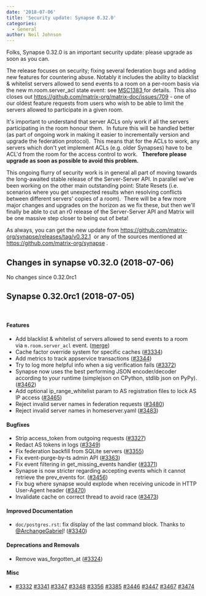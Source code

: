```yaml
---
date: '2018-07-06'
title: 'Security update: Synapse 0.32.0'
categories:
  - General
author: Neil Johnson
---
```


<span style="font-weight: 400;">Folks, Synapse 0.32.0 is an important security update: please upgrade as soon as you can.</span>


<span style="font-weight: 400;">The release focuses on security; fixing several federation bugs and adding new features for countering abuse. Notably it includes the ability to blacklist &amp; whitelist servers allowed to send events to a room on a per-room basis via the new </span>
<span style="font-weight: 400;">m.room.server_acl</span>
<span style="font-weight: 400;"> state event: see </span>
<a href="https://docs.google.com/document/d/1aiuROf1__7ZFkJvDdAZQfBNxyzjYd-ijiRAcHJYqJCM/edit"><span style="font-weight: 400;">MSC1383</span>
</a><span style="font-weight: 400;"> for details.  This also closes out </span>
<a href="https://github.com/matrix-org/matrix-doc/issues/709"><span style="font-weight: 400;">https://github.com/matrix-org/matrix-doc/issues/709</span>
</a><span style="font-weight: 400;"> - one of our oldest feature requests from users who wish to be able to limit the servers allowed to participate in a given room.</span>


<span style="font-weight: 400;">It's important to understand that server ACLs only work if all the servers participating in the room honour them.  In future this will be handled better (as part of ongoing work in making it easier to incrementally version and upgrade the federation protocol).  This means that for the ACLs to work, any servers which don't yet implement ACLs (e.g. older Synapses) have to be ACL'd from the room for the access control to work.  </span>
<b>Therefore please upgrade as soon as possible to avoid this problem.</b>

<span style="font-weight: 400;">This ongoing flurry of security work is in general all part of moving towards the long-awaited stable release of the Server-Server API. In parallel we've been working on the other main outstanding point: State Resets (i.e. scenarios where you get unexpected results when resolving conflicts between different servers' copies of a room).  There will be a few more major changes and upgrades on the horizon as we fix these, but then we'll finally be able to cut an r0 release of the Server-Server API and Matrix will be one massive step closer to being out of beta!</span>


<span style="font-weight: 400;">As always, you can get the new update from <a href="https://github.com/matrix-org/synapse/releases/tag/v0.32.1">https://github.com/matrix-org/synapse/releases/tag/v0.32.1</a></span>
<span style="font-weight: 400;"> or any of the sources mentioned at </span>
<a href="https://github.com/matrix-org/synapse"><span style="font-weight: 400;">https://github.com/matrix-org/synapse</span>
</a><span style="font-weight: 400;">.</span>

<h2>Changes in synapse v0.32.0 (2018-07-06)</h2>
No changes since 0.32.0rc1
<h2>Synapse 0.32.0rc1 (2018-07-05)</h2>
&nbsp;
<h4>Features</h4>
<ul>
 	<li>Add blacklist &amp; whitelist of servers allowed to send events to a
room via <code>m.room.server_acl</code> event. (<a href="https://github.com/matrix-org/synapse/commit/feef8461d19c51f3766471e17e2a2f8a2b36c785">merge</a>)</li>
 	<li>Cache factor override system for specific caches (<a class="issue-link js-issue-link" href="https://github.com/matrix-org/synapse/pull/3334" data-error-text="Failed to load issue title" data-id="329021103" data-permission-text="Issue title is private" data-url="https://github.com/matrix-org/synapse/issues/3334">#3334</a>)</li>
 	<li>Add metrics to track appservice transactions (<a class="issue-link js-issue-link" href="https://github.com/matrix-org/synapse/pull/3344" data-error-text="Failed to load issue title" data-id="329432100" data-permission-text="Issue title is private" data-url="https://github.com/matrix-org/synapse/issues/3344">#3344</a>)</li>
 	<li>Try to log more helpful info when a sig verification fails
(<a class="issue-link js-issue-link" href="https://github.com/matrix-org/synapse/pull/3372" data-error-text="Failed to load issue title" data-id="330617906" data-permission-text="Issue title is private" data-url="https://github.com/matrix-org/synapse/issues/3372">#3372</a>)</li>
 	<li>Synapse now uses the best performing JSON encoder/decoder according
to your runtime (simplejson on CPython, stdlib json on PyPy).
(<a class="issue-link js-issue-link" href="https://github.com/matrix-org/synapse/pull/3462" data-error-text="Failed to load issue title" data-id="336619861" data-permission-text="Issue title is private" data-url="https://github.com/matrix-org/synapse/issues/3462">#3462</a>)</li>
 	<li>Add optional ip_range_whitelist param to AS registration files to
lock AS IP access (<a class="issue-link js-issue-link" href="https://github.com/matrix-org/synapse/pull/3465" data-error-text="Failed to load issue title" data-id="336751400" data-permission-text="Issue title is private" data-url="https://github.com/matrix-org/synapse/issues/3465">#3465</a>)</li>
 	<li>Reject invalid server names in federation requests (<a class="issue-link js-issue-link" href="https://github.com/matrix-org/synapse/pull/3480" data-error-text="Failed to load issue title" data-id="337874054" data-permission-text="Issue title is private" data-url="https://github.com/matrix-org/synapse/issues/3480">#3480</a>)</li>
 	<li>Reject invalid server names in homeserver.yaml (<a class="issue-link js-issue-link" href="https://github.com/matrix-org/synapse/pull/3483" data-error-text="Failed to load issue title" data-id="338348899" data-permission-text="Issue title is private" data-url="https://github.com/matrix-org/synapse/issues/3483">#3483</a>)</li>
</ul>
<h4>Bugfixes</h4>
<ul>
 	<li>Strip access_token from outgoing requests (<a class="issue-link js-issue-link" href="https://github.com/matrix-org/synapse/pull/3327" data-error-text="Failed to load issue title" data-id="328782473" data-permission-text="Issue title is private" data-url="https://github.com/matrix-org/synapse/issues/3327">#3327</a>)</li>
 	<li>Redact AS tokens in logs (<a class="issue-link js-issue-link" href="https://github.com/matrix-org/synapse/pull/3349" data-error-text="Failed to load issue title" data-id="329791545" data-permission-text="Issue title is private" data-url="https://github.com/matrix-org/synapse/issues/3349">#3349</a>)</li>
 	<li>Fix federation backfill from SQLite servers (<a class="issue-link js-issue-link" href="https://github.com/matrix-org/synapse/pull/3355" data-error-text="Failed to load issue title" data-id="329865615" data-permission-text="Issue title is private" data-url="https://github.com/matrix-org/synapse/issues/3355">#3355</a>)</li>
 	<li>Fix event-purge-by-ts admin API (<a class="issue-link js-issue-link" href="https://github.com/matrix-org/synapse/pull/3363" data-error-text="Failed to load issue title" data-id="330065602" data-permission-text="Issue title is private" data-url="https://github.com/matrix-org/synapse/issues/3363">#3363</a>)</li>
 	<li>Fix event filtering in get_missing_events handler (<a class="issue-link js-issue-link" href="https://github.com/matrix-org/synapse/pull/3371" data-error-text="Failed to load issue title" data-id="330608172" data-permission-text="Issue title is private" data-url="https://github.com/matrix-org/synapse/issues/3371">#3371</a>)</li>
 	<li>Synapse is now stricter regarding accepting events which it cannot
retrieve the prev_events for. (<a class="issue-link js-issue-link" href="https://github.com/matrix-org/synapse/pull/3456" data-error-text="Failed to load issue title" data-id="336184658" data-permission-text="Issue title is private" data-url="https://github.com/matrix-org/synapse/issues/3456">#3456</a>)</li>
 	<li>Fix bug where synapse would explode when receiving unicode in HTTP
User-Agent header (<a class="issue-link js-issue-link" href="https://github.com/matrix-org/synapse/pull/3470" data-error-text="Failed to load issue title" data-id="337261723" data-permission-text="Issue title is private" data-url="https://github.com/matrix-org/synapse/issues/3470">#3470</a>)</li>
 	<li>Invalidate cache on correct thread to avoid race (<a class="issue-link js-issue-link" href="https://github.com/matrix-org/synapse/pull/3473" data-error-text="Failed to load issue title" data-id="337463703" data-permission-text="Issue title is private" data-url="https://github.com/matrix-org/synapse/issues/3473">#3473</a>)</li>
</ul>
<h4>Improved Documentation</h4>
<ul>
 	<li><code>doc/postgres.rst</code>: fix display of the last command block. Thanks to
<a class="user-mention" href="https://github.com/ArchangeGabriel" data-hovercard-user-id="490531" data-octo-click="hovercard-link-click" data-octo-dimensions="link_type:self" aria-describedby="hovercard-aria-description">@ArchangeGabriel</a>! (<a class="issue-link js-issue-link" href="https://github.com/matrix-org/synapse/pull/3340" data-error-text="Failed to load issue title" data-id="329241972" data-permission-text="Issue title is private" data-url="https://github.com/matrix-org/synapse/issues/3340">#3340</a>)</li>
</ul>
<h4>Deprecations and Removals</h4>
<ul>
 	<li>Remove was_forgotten_at (<a class="issue-link js-issue-link" href="https://github.com/matrix-org/synapse/pull/3324" data-error-text="Failed to load issue title" data-id="328600145" data-permission-text="Issue title is private" data-url="https://github.com/matrix-org/synapse/issues/3324">#3324</a>)</li>
</ul>
<h4>Misc</h4>
<ul>
 	<li><a class="issue-link js-issue-link" href="https://github.com/matrix-org/synapse/pull/3332" data-error-text="Failed to load issue title" data-id="328922729" data-permission-text="Issue title is private" data-url="https://github.com/matrix-org/synapse/issues/3332">#3332</a> <a class="issue-link js-issue-link" href="https://github.com/matrix-org/synapse/pull/3341" data-error-text="Failed to load issue title" data-id="329315777" data-permission-text="Issue title is private" data-url="https://github.com/matrix-org/synapse/issues/3341">#3341</a> <a class="issue-link js-issue-link" href="https://github.com/matrix-org/synapse/pull/3347" data-error-text="Failed to load issue title" data-id="329626817" data-permission-text="Issue title is private" data-url="https://github.com/matrix-org/synapse/issues/3347">#3347</a> <a class="issue-link js-issue-link" href="https://github.com/matrix-org/synapse/pull/3348" data-error-text="Failed to load issue title" data-id="329660142" data-permission-text="Issue title is private" data-url="https://github.com/matrix-org/synapse/issues/3348">#3348</a> <a class="issue-link js-issue-link" href="https://github.com/matrix-org/synapse/pull/3356" data-error-text="Failed to load issue title" data-id="329938222" data-permission-text="Issue title is private" data-url="https://github.com/matrix-org/synapse/issues/3356">#3356</a> <a class="issue-link js-issue-link" href="https://github.com/matrix-org/synapse/pull/3385" data-error-text="Failed to load issue title" data-id="331533857" data-permission-text="Issue title is private" data-url="https://github.com/matrix-org/synapse/issues/3385">#3385</a> <a class="issue-link js-issue-link" href="https://github.com/matrix-org/synapse/pull/3446" data-error-text="Failed to load issue title" data-id="335720791" data-permission-text="Issue title is private" data-url="https://github.com/matrix-org/synapse/issues/3446">#3446</a> <a class="issue-link js-issue-link" href="https://github.com/matrix-org/synapse/issues/3447" data-error-text="Failed to load issue title" data-id="335727844" data-permission-text="Issue title is private" data-url="https://github.com/matrix-org/synapse/issues/3447">#3447</a> <a class="issue-link js-issue-link" href="https://github.com/matrix-org/synapse/pull/3467" data-error-text="Failed to load issue title" data-id="336993276" data-permission-text="Issue title is private" data-url="https://github.com/matrix-org/synapse/issues/3467">#3467</a> <a class="issue-link js-issue-link" href="https://github.com/matrix-org/synapse/pull/3474" data-error-text="Failed to load issue title" data-id="337465451" data-permission-text="Issue title is private" data-url="https://github.com/matrix-org/synapse/issues/3474">#3474</a></li>
</ul>